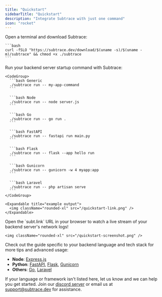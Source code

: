 ```yaml
---
title: "Quickstart"
sidebarTitle: "Quickstart"
description: "Integrate Subtrace with just one command"
icon: "rocket"
---
```


<Steps>
  <Step title="Download">
    Open a terminal and download Subtrace:

    ```bash
    curl -fSLO "https://subtrace.dev/download/$(uname -s)/$(uname -m)/subtrace" && chmod +x ./subtrace
    ```
  </Step>

  <Step title="Run">
    Run your backend server startup command with Subtrace:

    <CodeGroup>
      ```bash Generic
      ./subtrace run -- my-app-command
      ```

      ```bash Node
      ./subtrace run -- node server.js
      ```

      ```bash Go
      ./subtrace run -- go run .
      ```

      ```bash FastAPI
      ./subtrace run -- fastapi run main.py
      ```

      ```bash Flask
      ./subtrace run -- flask --app hello run
      ```

      ```bash Gunicorn
      ./subtrace run -- gunicorn -w 4 myapp:app
      ```

      ```bash Laravel
      ./subtrace run -- php artisan serve
      ```
    </CodeGroup>

    <Expandable title="example output">
      <img className="rounded-xl" src="/quickstart-link.png" />
    </Expandable>
  </Step>

  <Step title="Finish">
    Open the `subt.link` URL in your browser to watch a live stream of your
    backend server's network logs!

    <img className="rounded-xl" src="/quickstart-screenshot.png" />
  </Step>
</Steps>

Check out the guide specific to your backend language and tech stack for more
tips and advanced usage:

- **Node**: [Express.js](/nodejs-express)
- **Python**: [FastAPI](/python-fastapi), [Flask](/python-flask), [Gunicorn](/python-gunicorn)
- **Others**: [Go](/golang), [Laravel](/php-laravel)

If your language or framework isn't listed here, let us know and we can help
you get started. Join our [discord server](https://subtrace.dev/discord) or
email us at [support@subtrace.dev](support@subtrace.dev) for assistance.
